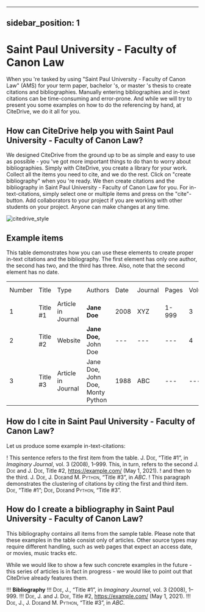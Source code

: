 
---
sidebar_position: 1
---

# Saint Paul University - Faculty of Canon Law

When you 're tasked by using "Saint Paul University - Faculty of Canon Law" (AMS) for your term paper, bachelor 's, or master 's thesis to create citations and bibliographies.
Manually entering bibliographies and in-text citations can be time-consuming and error-prone. And while we will try to present you some examples on how to do the referencing by hand, at CiteDrive, we do it all for you.

<!---
## About  Saint Paul University - Faculty of Canon Law

* Title: Saint Paul University - Faculty of Canon Law
* Short Title (Id): AMS)
* Authors: Saint Paul University - Faculty of Canon Law
* Download: Saint Paul University - Faculty of Canon Law
 --->

## How can CiteDrive help you with Saint Paul University - Faculty of Canon Law?

We designed CiteDrive from the ground up to be as simple and easy to use as possible - you 've got more important things to do than to worry about bibliographies. Simply with CiteDrive, you create a library for your work. Collect all the items you need to cite, and we do the rest. Click on "create bibliography" when you 're ready. We then create citations and the bibliography in Saint Paul University - Faculty of Canon Law for you. For in-text-citations, simply select one or multiple items and press on the "cite"-button. Add collaborators to your project if you are working with other students on your project. Anyone can make changes at any time.


![citedrive_style](images/saint-paul-university--faculty-of-canon-law.svg "Choose Saint Paul University - Faculty of Canon Law in the CiteDrive App")


## Example items

This table demonstrates how you can use these elements to create proper in-text citations and the bibliography. The first element has only one author, the second has two, and the third has three. Also, note that the second element has no date.


<table>
  <tr>
   <td>Number
   </td>
   <td>Title
   </td>
   <td>Type
   </td>
   <td>Authors
   </td>
   <td>Date
   </td>
   <td>Journal
   </td>
   <td>Pages
   </td>
   <td>Volume
   </td>
   <td>Issue
   </td>
   <td>Access Date
   </td>
  </tr>
  <tr>
   <td>1
   </td>
   <td>Title #1
   </td>
   <td>Article in Journal
   </td>
   <td><strong>Jane Doe</strong>
   </td>
   <td>2008
   </td>
   <td>XYZ
   </td>
   <td>1-999
   </td>
   <td>3
   </td>
   <td>2
   </td>
   <td>--
   </td>
  </tr>
  <tr>
   <td>
2
   </td>
   <td>Title #2
   </td>
   <td>Website
   </td>
   <td><strong>Jane Doe, </strong>John Doe
   </td>
   <td>---
   </td>
   <td>---
   </td>
   <td>---
   </td>
   <td>4
   </td>
   <td>---
   </td>
   <td>2020-05-01
   </td>
  </tr>
  <tr>
   <td>3
   </td>
   <td>Title #3
   </td>
   <td>Article in Journal
   </td>
   <td>Jane Doe, John Doe, Monty Python
   </td>
   <td>1988
   </td>
   <td>ABC
   </td>
   <td>---
   </td>
   <td>---
   </td>
   <td>16
   </td>
   <td>---
   </td>
  </tr>
</table>



## How do I cite in  Saint Paul University - Faculty of Canon Law?

Let us produce some example in-text-citations:

! This sentence refers to the first item from the table. J. <span style="font-variant:small-caps;">Doe</span>, “Title #1”, in <i>Imaginary Journal</i>, vol. 3 (2008), 1–999. This, in turn, refers to the second J. <span style="font-variant:small-caps;">Doe</span> and J. <span style="font-variant:small-caps;">Doe</span>, Title #2, https://example.com/ (May 1, 2021).
! and then to the third.  J. <span style="font-variant:small-caps;">Doe</span>, J. <span style="font-variant:small-caps;">Doe</span>and M. <span style="font-variant:small-caps;">Python</span>, “Title #3”, in <i>ABC</i>.
! This paragraph demonstrates the clustering of citations by citing the first and third item. <span style="font-variant:small-caps;">Doe</span>, “Title #1”; <span style="font-variant:small-caps;">Doe</span>, <span style="font-variant:small-caps;">Doe</span>and <span style="font-variant:small-caps;">Python</span>, “Title #3”.



## How do I create a bibliography in Saint Paul University - Faculty of Canon Law?

This bibliography contains all items from the sample table. Please note that these examples in the table consist only of articles. Other source types may require different handling, such as web pages that expect an access date, or movies, music tracks etc.

While we would like to show a few such concrete examples in the future - this series of articles is in fact in progress - we would like to point out that CiteDrive already features them.


!!! **Bibliography**
!!! <span style="font-variant:small-caps;">Doe</span>, J., “Title #1”, in <i>Imaginary Journal</i>, vol. 3 (2008), 1–999.
!!! <span style="font-variant:small-caps;">Doe</span>, J. and J. <span style="font-variant:small-caps;">Doe</span>, Title #2, https://example.com/ (May 1, 2021).
!!! <span style="font-variant:small-caps;">Doe</span>, J., J. <span style="font-variant:small-caps;">Doe</span>and M. <span style="font-variant:small-caps;">Python</span>, “Title #3”, in <i>ABC</i>.


```
        